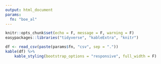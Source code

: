 ```yaml
---
output: html_document
params:
  fn: "boe_al"
---
```


```r
knitr::opts_chunk$set(echo = F, message = F, warning = F)
easypackages::libraries("tidyverse", "kableExtra", "knitr")
```

```r
df <- read_csv(paste(params$fn, "csv", sep = "."))
kable(df) %>%
	kable_styling(bootstrap_options = "responsive", full_width = F)
```

